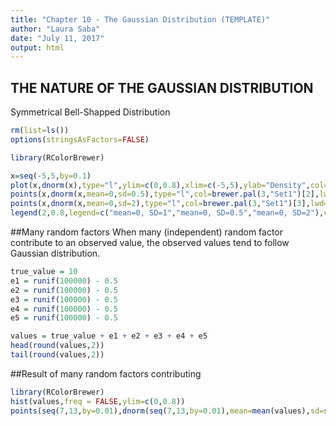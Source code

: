 ```yaml
---
title: "Chapter 10 - The Gaussian Distribution (TEMPLATE)"
author: "Laura Saba"
date: "July 11, 2017"
output: html
---
```



## THE NATURE OF THE GAUSSIAN DISTRIBUTION
Symmetrical Bell-Shapped Distribution

```r
rm(list=ls())
options(stringsAsFactors=FALSE)

library(RColorBrewer)

x=seq(-5,5,by=0.1)
plot(x,dnorm(x),type="l",ylim=c(0,0.8),xlim=c(-5,5),ylab="Density",col=brewer.pal(3,"Set1")[1],lwd=3)
points(x,dnorm(x,mean=0,sd=0.5),type="l",col=brewer.pal(3,"Set1")[2],lwd=3)
points(x,dnorm(x,mean=0,sd=2),type="l",col=brewer.pal(3,"Set1")[3],lwd=3)
legend(2,0.8,legend=c("mean=0, SD=1","mean=0, SD=0.5","mean=0, SD=2"),col=brewer.pal(3,"Set1"),lwd=3)
```

##Many random factors
When many (independent) random factor contribute to an observed value, the observed values tend to follow Gaussian distribution.

```r
true_value = 10
e1 = runif(100000) - 0.5
e2 = runif(100000) - 0.5
e3 = runif(100000) - 0.5
e4 = runif(100000) - 0.5
e5 = runif(100000) - 0.5

values = true_value + e1 + e2 + e3 + e4 + e5
head(round(values,2))
tail(round(values,2))
```

##Result of many random factors contributing

```r
library(RColorBrewer)
hist(values,freq = FALSE,ylim=c(0,0.8))
points(seq(7,13,by=0.01),dnorm(seq(7,13,by=0.01),mean=mean(values),sd=sd(values)),type="l",col=brewer.pal(3,"Set1")[1],lwd=3)
```


